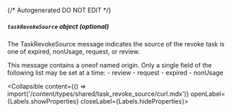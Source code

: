 {/* Autogenerated DO NOT EDIT  */}

##### `taskRevokeSource` _object (optional)_
The TaskRevokeSource message indicates the source of the revoke task is one of expired, nonUsage, request, or review.

This message contains a oneof named origin. Only a single field of the following list may be set at a time:
  \- review
  \- request
  \- expired
  \- nonUsage

<Collapsible content={() => import('/content/types/shared/task_revoke_source/curl.mdx')} openLabel={Labels.showProperties} closeLabel={Labels.hideProperties}>
</Collapsible>


